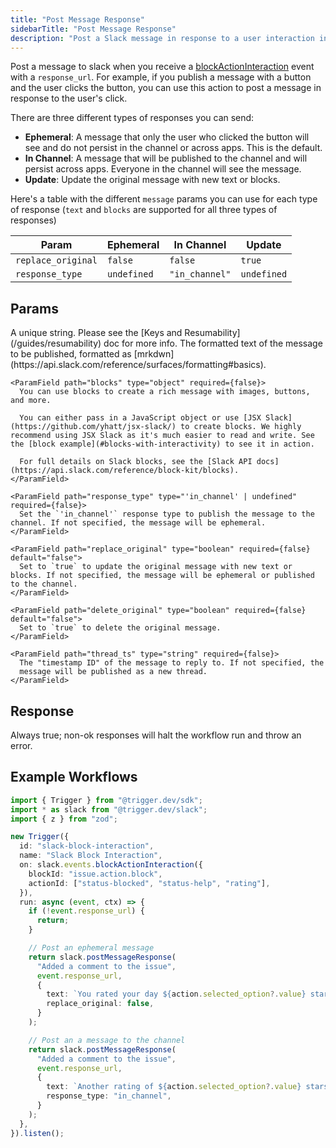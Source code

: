 ```yaml
---
title: "Post Message Response"
sidebarTitle: "Post Message Response"
description: "Post a Slack message in response to a user interaction in Slack"
---
```


Post a message to slack when you receive a [blockActionInteraction](../events/block-action-interaction) event with a `response_url`. For example, if you publish a message with a button and the user clicks the button, you can use this action to post a message in response to the user's click.

There are three different types of responses you can send:

- **Ephemeral**: A message that only the user who clicked the button will see and do not persist in the channel or across apps. This is the default.
- **In Channel**: A message that will be published to the channel and will persist across apps. Everyone in the channel will see the message.
- **Update**: Update the original message with new text or blocks.

Here's a table with the different `message` params you can use for each type of response (`text` and `blocks` are supported for all three types of responses)

| Param              | Ephemeral   | In Channel     | Update      |
| ------------------ | ----------- | -------------- | ----------- |
| `replace_original` | `false`     | `false`        | `true`      |
| `response_type`    | `undefined` | `"in_channel"` | `undefined` |

## Params

<ParamField path="key" type="string" required={true}>
  A unique string. Please see the [Keys and Resumability](/guides/resumability)
  doc for more info.
</ParamField>

<ParamField path="message" type="object" required={true}>
  <Expandable title="properties" defaultOpen={true}>
    <ParamField path="text" type="string" required={true}>
      The formatted text of the message to be published, formatted as [mrkdwn](https://api.slack.com/reference/surfaces/formatting#basics).
    </ParamField>

    <ParamField path="blocks" type="object" required={false}>
      You can use blocks to create a rich message with images, buttons, and more.

      You can either pass in a JavaScript object or use [JSX Slack](https://github.com/yhatt/jsx-slack/) to create blocks. We highly recommend using JSX Slack as it's much easier to read and write. See the [block example](#blocks-with-interactivity) to see it in action.

      For full details on Slack blocks, see the [Slack API docs](https://api.slack.com/reference/block-kit/blocks).
    </ParamField>

    <ParamField path="response_type" type="'in_channel' | undefined" required={false}>
      Set the `'in_channel'` response type to publish the message to the channel. If not specified, the message will be ephemeral.
    </ParamField>

    <ParamField path="replace_original" type="boolean" required={false} default="false">
      Set to `true` to update the original message with new text or blocks. If not specified, the message will be ephemeral or published to the channel.
    </ParamField>

    <ParamField path="delete_original" type="boolean" required={false} default="false">
      Set to `true` to delete the original message.
    </ParamField>

    <ParamField path="thread_ts" type="string" required={false}>
      The "timestamp ID" of the message to reply to. If not specified, the
      message will be published as a new thread.
    </ParamField>

  </Expandable>
</ParamField>

## Response

<ResponseField name="ok" type="boolean" default="true">
  Always true; non-ok responses will halt the workflow run and throw an error.
</ResponseField>

## Example Workflows

<CodeGroup>

```ts triggers.ts
import { Trigger } from "@trigger.dev/sdk";
import * as slack from "@trigger.dev/slack";
import { z } from "zod";

new Trigger({
  id: "slack-block-interaction",
  name: "Slack Block Interaction",
  on: slack.events.blockActionInteraction({
    blockId: "issue.action.block",
    actionId: ["status-blocked", "status-help", "rating"],
  }),
  run: async (event, ctx) => {
    if (!event.response_url) {
      return;
    }

    // Post an ephemeral message
    return slack.postMessageResponse(
      "Added a comment to the issue",
      event.response_url,
      {
        text: `You rated your day ${action.selected_option?.value} stars`,
        replace_original: false,
      }
    );

    // Post an a message to the channel
    return slack.postMessageResponse(
      "Added a comment to the issue",
      event.response_url,
      {
        text: `Another rating of ${action.selected_option?.value} stars!`,
        response_type: "in_channel",
      }
    );
  },
}).listen();
```

</CodeGroup>
